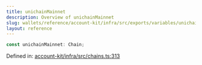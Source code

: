 ```yaml
---
title: unichainMainnet
description: Overview of unichainMainnet
slug: wallets/reference/account-kit/infra/src/exports/variables/unichainMainnet
layout: reference
---
```


```ts
const unichainMainnet: Chain;
```

Defined in: [account-kit/infra/src/chains.ts:313](https://github.com/alchemyplatform/aa-sdk/blob/08da565ff1e1b5bcae4581d79993c4ed9e522c16/account-kit/infra/src/chains.ts#L313)
